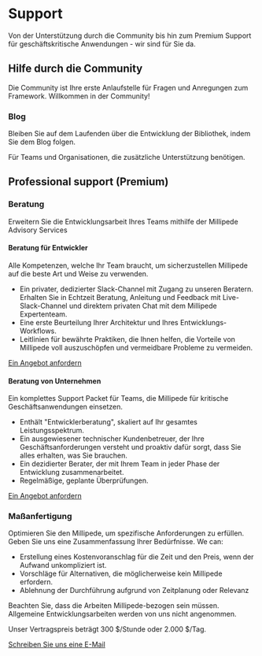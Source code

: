 # Support

Von der Unterstützung durch die Community bis hin zum Premium Support für
geschäftskritische Anwendungen - wir sind für Sie da.

## Hilfe durch die Community

Die Community ist Ihre erste Anlaufstelle für Fragen und Anregungen zum
Framework. Willkommen in der Community!

### Blog

Bleiben Sie auf dem Laufenden über die Entwicklung der Bibliothek, indem Sie dem
Blog folgen.

Für Teams und Organisationen, die zusätzliche Unterstützung benötigen.

## Professional support (Premium)

### Beratung

Erweitern Sie die Entwicklungsarbeit Ihres Teams mithilfe der Millipede Advisory
Services

#### Beratung für Entwickler

Alle Kompetenzen, welche Ihr Team braucht, um sicherzustellen Millipede auf die
beste Art und Weise zu verwenden.

- Ein privater, dedizierter Slack-Channel mit Zugang zu unseren Beratern.
  Erhalten Sie in Echtzeit Beratung, Anleitung und Feedback mit
  Live-Slack-Channel und direktem privaten Chat mit dem Millipede Expertenteam.
- Eine erste Beurteilung Ihrer Architektur und Ihres Entwicklungs-Workflows.
- Leitlinien für bewährte Praktiken, die Ihnen helfen, die Vorteile von
  Millipede voll auszuschöpfen und vermeidbare Probleme zu vermeiden.

[Ein Angebot anfordern](mailto:advisory@millipede.me)

#### Beratung von Unternehmen

Ein komplettes Support Packet für Teams, die Millipede für kritische
Geschäftsanwendungen einsetzen.

- Enthält "Entwicklerberatung", skaliert auf Ihr gesamtes Leistungsspektrum.
- Ein ausgewiesener technischer Kundenbetreuer, der Ihre Geschäftsanforderungen
  versteht und proaktiv dafür sorgt, dass Sie alles erhalten, was Sie brauchen.
- Ein dezidierter Berater, der mit Ihrem Team in jeder Phase der Entwicklung
  zusammenarbeitet.
- Regelmäßige, geplante Überprüfungen.

[Ein Angebot anfordern](mailto:advisory@millipede.me)

### Maßanfertigung

Optimieren Sie den Millipede, um spezifische Anforderungen zu erfüllen. Geben
Sie uns eine Zusammenfassung Ihrer Bedürfnisse. We can:

- Erstellung eines Kostenvoranschlag für die Zeit und den Preis, wenn der
  Aufwand unkompliziert ist.
- Vorschläge für Alternativen, die möglicherweise kein Millipede erfordern.
- Ablehnung der Durchführung aufgrund von Zeitplanung oder Relevanz

Beachten Sie, dass die Arbeiten Millipede-bezogen sein müssen. Allgemeine
Entwicklungsarbeiten werden von uns nicht angenommen.

Unser Vertragspreis beträgt 300 $/Stunde oder 2.000 $/Tag.

[Schreiben Sie uns eine E-Mail](mailto:custom-work@millipede.me)
